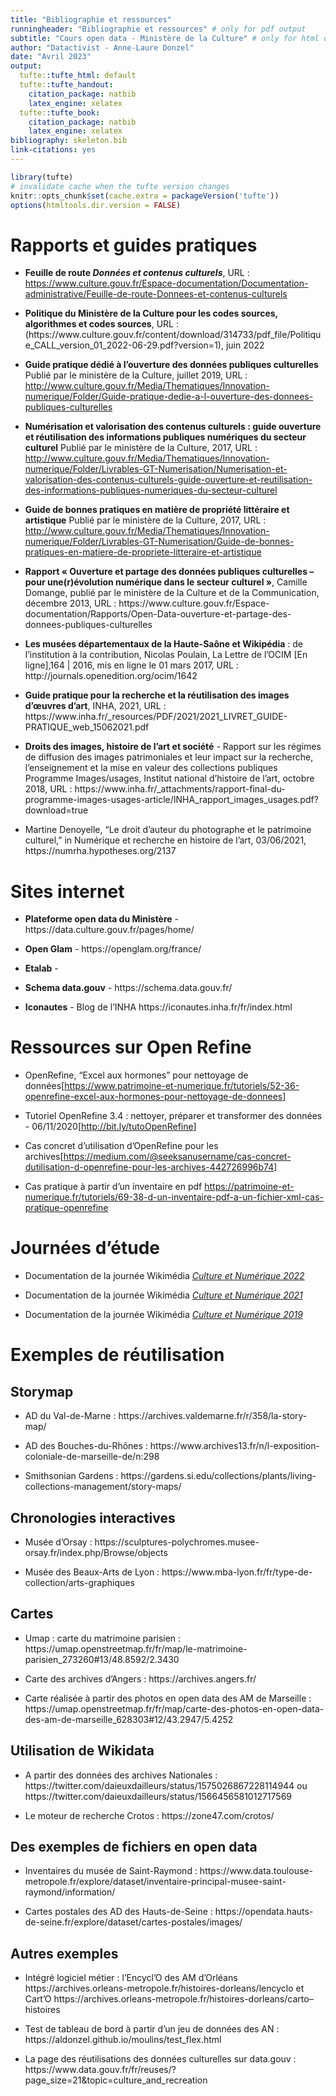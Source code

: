 ```yaml
---
title: "Bibliographie et ressources"
runningheader: "Bibliographie et ressources" # only for pdf output
subtitle: "Cours open data - Ministère de la Culture" # only for html output
author: "Datactivist - Anne-Laure Donzel"
date: "Avril 2023"
output:
  tufte::tufte_html: default
  tufte::tufte_handout:
    citation_package: natbib
    latex_engine: xelatex
  tufte::tufte_book:
    citation_package: natbib
    latex_engine: xelatex
bibliography: skeleton.bib
link-citations: yes
---
```


```r
library(tufte)
# invalidate cache when the tufte version changes
knitr::opts_chunk$set(cache.extra = packageVersion('tufte'))
options(htmltools.dir.version = FALSE)

```

::: {.fullwidth}

# Rapports et guides pratiques

- **Feuille de route *Données et contenus culturels***, URL : <https://www.culture.gouv.fr/Espace-documentation/Documentation-administrative/Feuille-de-route-Donnees-et-contenus-culturels>

- **Politique du Ministère de la Culture pour  les codes sources, algorithmes et codes sources**, URL : (https://www.culture.gouv.fr/content/download/314733/pdf_file/Politique_CALL_version_01_2022-06-29.pdf?version=1), juin 2022

-   **Guide pratique dédié à l'ouverture des données publiques
    culturelles** Publié par le ministère de la Culture, juillet 2019,
    URL :
    <http://www.culture.gouv.fr/Media/Thematiques/Innovation-numerique/Folder/Guide-pratique-dedie-a-l-ouverture-des-donnees-publiques-culturelles>

-   **Numérisation et valorisation des contenus culturels : guide
    ouverture et réutilisation des informations publiques numériques du
    secteur culturel** Publié par le ministère de la Culture, 2017, URL
    :
    <http://www.culture.gouv.fr/Media/Thematiques/Innovation-numerique/Folder/Livrables-GT-Numerisation/Numerisation-et-valorisation-des-contenus-culturels-guide-ouverture-et-reutilisation-des-informations-publiques-numeriques-du-secteur-culturel>

-   **Guide de bonnes pratiques en matière de propriété littéraire et
    artistique** Publié par le ministère de la Culture, 2017, URL :
    <http://www.culture.gouv.fr/Media/Thematiques/Innovation-numerique/Folder/Livrables-GT-Numerisation/Guide-de-bonnes-pratiques-en-matiere-de-propriete-litteraire-et-artistique>


- **Rapport « Ouverture et partage des données publiques culturelles – pour une(r)évolution numérique dans le secteur culturel »**, Camille Domange, publié par le ministère de la Culture et de la Communication, décembre 2013, URL : https://www.culture.gouv.fr/Espace-documentation/Rapports/Open-Data-ouverture-et-partage-des-donnees-publiques-culturelles

* **Les musées départementaux de la Haute-Saône et Wikipédia** : de l’institution à la contribution, Nicolas Poulain, La Lettre de l’OCIM [En ligne],164 | 2016, mis en ligne le 01 mars 2017, URL : http://journals.openedition.org/ocim/1642

* **Guide pratique pour la recherche et la réutilisation des images d’œuvres d’art**, INHA, 2021, URL : https://www.inha.fr/_resources/PDF/2021/2021_LIVRET_GUIDE-PRATIQUE_web_15062021.pdf

* **Droits des images, histoire de l’art et société** - Rapport sur les régimes de diffusion des images patrimoniales et leur impact sur la recherche, l’enseignement et la mise en valeur des collections publiques
Programme Images/usages, Institut national d’histoire de l’art, octobre 2018, URL : https://www.inha.fr/_attachments/rapport-final-du-programme-images-usages-article/INHA_rapport_images_usages.pdf?download=true

* Martine Denoyelle, "Le droit d’auteur du photographe et le patrimoine culturel," in Numérique et recherche en histoire de l'art, 03/06/2021, https://numrha.hypotheses.org/2137

# Sites internet

- **Plateforme open data du Ministère** - https://data.culture.gouv.fr/pages/home/

- **Open Glam** - https://openglam.org/france/

- **Etalab** -

- **Schema data.gouv** - https://schema.data.gouv.fr/

- **Iconautes** - Blog de l'INHA https://iconautes.inha.fr/fr/index.html

# Ressources sur Open Refine 

* OpenRefine, "Excel aux hormones" pour nettoyage de données[<https://www.patrimoine-et-numerique.fr/tutoriels/52-36-openrefine-excel-aux-hormones-pour-nettoyage-de-donnees>]

* Tutoriel OpenRefine 3.4 : nettoyer, préparer et transformer des données - 06/11/2020[<http://bit.ly/tutoOpenRefine>] 

* Cas concret d'utilisation d'OpenRefine pour les archives[[https://medium.com/\@seeksanusername/cas-concret-dutilisation-d-openrefine-pour-les-archives-442726996b74](https://medium.com/@seeksanusername/cas-concret-dutilisation-d-openrefine-pour-les-archives-442726996b74){.uri}]

* Cas pratique à partir d'un inventaire en pdf [https://patrimoine-et-numerique.fr/tutoriels/69-38-d-un-inventaire-pdf-a-un-fichier-xml-cas-pratique-openrefine](https://patrimoine-et-numerique.fr/tutoriels/69-38-d-un-inventaire-pdf-a-un-fichier-xml-cas-pratique-openrefine)

# Journées d'étude

- Documentation de la journée Wikimédia [*Culture et Numérique 2022*](https://meta.wikimedia.org/wiki/Journ%C3%A9e_Wikimedia_Culture_et_Num%C3%A9rique_2022/Documentation)

- Documentation de la journée Wikimédia [*Culture et Numérique 2021*](https://meta.wikimedia.org/wiki/Journ%C3%A9e_Wikimedia_Culture_et_Num%C3%A9rique_2021/Documentation)

- Documentation de la journée Wikimédia [*Culture et Numérique 2019*](https://meta.wikimedia.org/wiki/Wikim%C3%A9dia_France/Groupes_de_travail/Groupes_th%C3%A9matiques/GLAM/Journ%C3%A9es_Wikimedia_Culture_et_Num%C3%A9rique_2019/Documentation)

# Exemples de réutilisation

## Storymap

* AD du Val-de-Marne : https://archives.valdemarne.fr/r/358/la-story-map/

* AD des Bouches-du-Rhônes : https://www.archives13.fr/n/l-exposition-coloniale-de-marseille-de/n:298

* Smithsonian Gardens : https://gardens.si.edu/collections/plants/living-collections-management/story-maps/

## Chronologies interactives

* Musée d’Orsay : https://sculptures-polychromes.musee-orsay.fr/index.php/Browse/objects

* Musée des Beaux-Arts de Lyon : https://www.mba-lyon.fr/fr/type-de-collection/arts-graphiques

## Cartes

* Umap : carte du matrimoine parisien : https://umap.openstreetmap.fr/fr/map/le-matrimoine-parisien_273260#13/48.8592/2.3430

* Carte des archives d’Angers : https://archives.angers.fr/

* Carte réalisée à partir des photos en open data des AM de Marseille : https://umap.openstreetmap.fr/fr/map/carte-des-photos-en-open-data-des-am-de-marseille_628303#12/43.2947/5.4252

## Utilisation de Wikidata

* A partir des données des archives Nationales : https://twitter.com/daieuxdailleurs/status/1575026867228114944 ou https://twitter.com/daieuxdailleurs/status/1566456581012717569

* Le moteur de recherche Crotos : https://zone47.com/crotos/

## Des exemples de fichiers en open data

* Inventaires du musée de Saint-Raymond : https://www.data.toulouse-metropole.fr/explore/dataset/inventaire-principal-musee-saint-raymond/information/

* Cartes postales des AD des Hauts-de-Seine : https://opendata.hauts-de-seine.fr/explore/dataset/cartes-postales/images/

## Autres exemples

* Intégré logiciel métier : l’Encycl’O des AM d’Orléans 
https://archives.orleans-metropole.fr/histoires-dorleans/lencyclo et Cart’O https://archives.orleans-metropole.fr/histoires-dorleans/carto--histoires

* Test de tableau de bord à partir d’un jeu de données des AN : https://aldonzel.github.io/moulins/test_flex.html

* La page des réutilisations des données culturelles sur data.gouv : https://www.data.gouv.fr/fr/reuses/?page_size=21&topic=culture_and_recreation

:::


